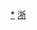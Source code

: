 <div style="position: relative" class="center">
{{Image label begin|image=Administrative Division Quzhou.png|width={{{1|546}}}|link=}} 
{{Image label|x=1020|y=760|scale={{{1|546}}}/1820|text=[[柯城区|<span style="color: black;">'''柯城区'''</span>]]}}
{{Image label|x=1300|y=840|scale={{{1|546}}}/1820|text=[[衢江区|<span style="color: black;">'''衢江区'''</span>]]}}
{{Image label|x=690|y=820|scale={{{1|546}}}/1820|text=[[常山县|<span style="color: black;">'''常山县'''</span>]]}}
{{Image label|x=390|y=490|scale={{{1|546}}}/1820|text=[[开化县|<span style="color: black;">'''开化县'''</span>]]}}
{{Image label|x=1580|y=800|scale={{{1|546}}}/1820|text=[[龙游县|<span style="color: black;">'''龙游县'''</span>]]}}
{{Image label|x=760|y=1460|scale={{{1|546}}}/1820|text=[[江山市|<span style="color: black;">'''江山市'''</span>]]}}
</div>
<noinclude>
[[Category:衢州行政区划|*]]
[[Category:中华人民共和国地级行政区划图|浙]]
</noinclude>